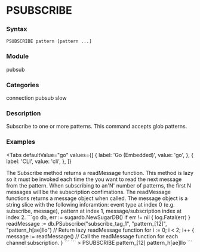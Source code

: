 
# PSUBSCRIBE

### Syntax
```
PSUBSCRIBE pattern [pattern ...]
```

### Module
<span className="acl-category">pubsub</span>

### Categories 
<span className="acl-category">connection</span>
<span className="acl-category">pubsub</span>
<span className="acl-category">slow</span>

### Description 
Subscribe to one or more patterns. This command accepts glob patterns.

### Examples

<Tabs
  defaultValue="go"
  values={[
    { label: 'Go (Embedded)', value: 'go', },
    { label: 'CLI', value: 'cli', },
  ]}
>
  <TabItem value="go">
    The Subscribe method returns a readMessage function.
    This method is lazy so it must be invoked each time the you want to read the next message from
    the pattern.
    When subscribing to an'N' number of patterns, the first N messages will be
    the subscription confimations.
    The readMessage functions returns a message object when called. The message
    object is a string slice with the following inforamtion: 
    event type at index 0 (e.g. subscribe, message), pattern at index 1,
    message/subscription index at index 2.
    ```go
    db, err := sugardb.NewSugarDB()
    if err != nil {
      log.Fatal(err)
    }
    readMessage := db.PSubscribe("subscribe_tag_1", "pattern_[12]", "pattern_h[ae]llo") // Return lazy readMessage function
    for i := 0; i < 2; i++ {
      message := readMessage() // Call the readMessage function for each channel subscription.
    }
    ```
  </TabItem>
  <TabItem value="cli">
    ```
    > PSUBSCRIBE pattern_[12] pattern_h[ae]llo
    ```
  </TabItem>
</Tabs>
